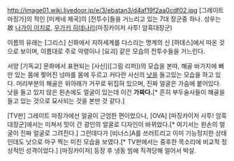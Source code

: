 http://image01.wiki.livedoor.jp/e/3/ebatan3/d4af19f2aa0cdf02.jpg
[그레이트 마징가]의 적인 [미케네 제국]의 [전투수]들을 거느리고 있는 7대 장군중 하나. 성우는 故 [[나가이 이치로]], [[우가키 히데나리]](마징카이저 사투! 암흑대장군)

이름의 유래는 [그리스] 신화에서 지하세계를 다스리는 명계의 신 [하데스]에서 따온 것으로 보이며, 이름대로 주로 악령이나 [요괴] 같은 모습의 전투수들을 거느린다.

서양 [기독교] 문화에서 표현되는 [사신]([그림 리퍼])의 모습을 본따, 해골 바가지에 뼈만 있는 몸에 찢어진 넝마를 몸에 두르고 커다란 사신의 [[낫]]을 들고있는 모습을 하고 있다. 머리부분의 해골은 위아래가 거꾸로 뒤집혀 있으며, 진짜 얼굴은 가슴에 붙어있다. 낫을 들고 있지 않은 왼손에도 얼굴이 있는데 이건 '''가짜다.'''[* 흔히 부두술사들이 해골을 들고 있는 것으로 묘사되는 것을 본딴 것 같다.]

[TV판] 그레이트 마징가에선 얼굴이 근엄한 편이었으나, [OVA] [마징카이저 사투! 암흑대장군]에서는 미쳐서 맛이 간 광인의 얼굴로 디자인이 바뀌었다.[* 여기서는 왼손의 얼굴이 진짜 얼굴로 그려진다.] 그런데다가 [비너스]A를 쓰러트리고 이미 기능정지한 상태인데도 낫으로 마구 찍는 미친 모습을 보였다.[* TV판에서는 중후한 목소리에 비교적 정상적인 성격이었다.] [마징카이저] 등장 후 냉동 빔에 직격당해 얼어서 박살.
